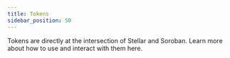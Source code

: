 ```yaml
---
title: Tokens
sidebar_position: 50
---
```



Tokens are directly at the intersection of Stellar and Soroban. Learn more about how to use and interact with them here.

<DocCardList />
